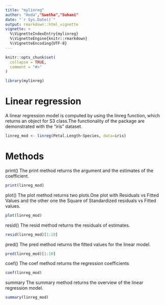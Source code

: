 ```yaml
---
title: "mylinreg"
author: "Hoda","Swetha","Suhani"
date: "`r Sys.Date()`"
output: rmarkdown::html_vignette
vignette: >
  %\VignetteIndexEntry{mylinreg}
  %\VignetteEngine{knitr::rmarkdown}
  %\VignetteEncoding{UTF-8}
---
```


```r
knitr::opts_chunk$set(
  collapse = TRUE,
  comment = "#>"
)
```

```r
library(mylinreg)
```

# Linear regression
A linear regression model is computed by using the linreg function, which returns an object for S3 class.The functionality of the package are demonstrated with the "iris" dataset.

```r
linreg_mod <- linreg(Petal.Length~Species, data=iris)
```

# Methods

print()
The print method returns the argument and the estimates of the coefficient.

```r
print(linreg_mod)
```

plot()
The plot method returns two plots.One plot with Residuals vs Fitted Values and the other one the Square of Standardized residuals vs Fitted values.

```r
plot(linreg_mod)
```

resid()
The resid method returns the residuals of estimates.

```r
resid(linreg_mod)[1:10]
```

pred()
The pred method returns the fitted values for the linear model.

```r
pred(linreg_mod)[1:10]
```
coef()
The coef method returns the regression coefficients

```r
coef(linreg_mod)
```

summary
The summary method returns the overview of the linear regression model.

```r
summary(linreg_mod)
```

